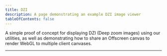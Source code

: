 ```yaml
---
title: DZI
description: A page demonstrating an example DZI image viewer 
tableOfContents: false
---
```



A simple proof of concept for displaying DZI (Deep zoom images) using our utilities,
as well as demonstrating how to share an Offscreen canvas to render WebGL to multiple client canvases.

<hr />
<br />

<DziDemo client:only="react" />
